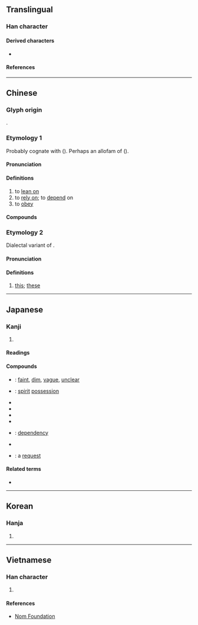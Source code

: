 {{character info/new}}
==Translingual==

===Han character===
{{Han char|rn=9|rad=人|as=06|sn=8|four=20232|canj=OYHV|ids=⿰亻衣}}

====Derived characters====
* {{l|mul|[[𠵱]], [[𦲤]], [[𤷴]], [[㥋]]}}

====References====
{{Han ref|kx=0102.180|dkj=00607|dj=0217.020|hdz=10152.080|uh=4F9D}}

----

==Chinese==

===Glyph origin===
{{Han etym}}
{{Han compound|人|t1=human|衣|ls=psc|c1=s|c2=p}}.

===Etymology 1===
{{zh-forms}}
Probably cognate with {{och-l|倚}} ({{zh-ref|Wang, 1982}}). Perhaps an allofam of {{och-l|因}} ({{zh-ref|Pulleyblank, 1991}}).

====Pronunciation====
{{zh-pron
|m=yī
|c=ji1
|h=pfs=yî
|mn=i
|mc=y
|oc=y
|ma=
|cat=v
}}

====Definitions====
{{zh-hanzi}}

# to [[lean on]]
# to [[rely on]]; to [[depend]] on
# to [[obey]]

====Compounds====
{{zh-der|依憑|依順|失依兒童|依違兩可|依流平進|依然如故|三歸依|依韻|依依|依仁|依樣葫蘆|依賴性|四依|依然|依法炮製|因依|依傍|依歸|千依百順|依託|依然如舊|依阿兩可|依約|依草附木|傍門依戶|依偎|一依舊式|依原|依頭順尾|依違|依靠|依允|依贊|主依|依次|依阿取容|依官仗勢|形影相依|布依族|小鳥依人|依頭縷當|依依不捨|依法|依存|依時|依附|依戀|依然故我|依序|孤苦無依|孑然無依|依依難捨|依棲|依山傍水|依照|依計行事|依人籬下|依仗|依戴|不依|依循|喻依|依舊|依稀|依據|依隨|千依萬順|依實|依賴|依還|依般|依從|瞻依|眾望所依|相依為命|相依|百順百依|百依百順|皈依|無靠無依|憑依|歸依|百依百隨|斧依|無依無靠|臨別依依|離情依依|頓失所依|飛鳥依人|轉依|輔車相依|脣齒相依}}

===Etymology 2===
{{zh-forms|alt=𠵱,伊,咿}}
Dialectal variant of {{zh-l|呢|ni1}}.

====Pronunciation====
{{zh-pron
|c=ji1
|cat=pron
}}

====Definitions====
{{zh-hanzi}}

# {{lb|zh|Cantonese}} [[this]]; [[these]]

----

==Japanese==

===Kanji===
{{ja-kanji|grade=c|rs=人06}}

# {{defn|lang=ja|sort=人06}}

====Readings====
{{ja-readings
|goon=え
|kanon=い
|kun=よ-る
}}

====Compounds====
{{der-top|Compounds}}
* {{ja-r|依稀|いき}}: [[faint]], [[dim]], [[vague]], [[unclear]]
* {{ja-r|憑依|ひょうい}}: [[spirit]] [[possession]]
* {{ja-r|依願|いがん}}
* {{ja-r|依拠|いきょ}}
* {{ja-r|依嘱|いしょく}}
* {{ja-r|依然|いぜん}}
* {{ja-r|依存|いそん}}: [[dependency]]
* {{ja-r|依託|いたく}}
* {{ja-r|依頼|いらい}}: a [[request]]
{{der-bottom}}

====Related terms====
* {{l|ja|依って}}

----

==Korean==

===Hanja===
{{ko-hanja|hangeul=의|rv=ui|mr=ŭi}}

# {{defn|lang=ko|sort=人06}}

----

==Vietnamese==

===Han character===
{{vi-hantu|[[y]], [[e]], [[ỷ]], [[ỉa]]|rs=人06}}

# {{defn|lang=vi|sort=人06}}

====References====
* [http://nomfoundation.org/common/nom_details.php?codepoint=4f9d Nom Foundation]